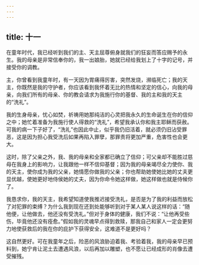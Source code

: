 ```yaml
---
---
---
```

title: 十一
---

在童年时代，我已经听到我们的主、天主屈尊俯身就我们的狂妄而答应赐予的永生。我的母亲是非常信奉你的，我一出娘胎，她就已经给我划上了十字的记号，并接受你的调教。

主，你曾看到我童年时，有一天因为胃痛得厉害，突然发烧，濒临死亡；我的天主，你既然是我的守护者，你应该看到我怀着无比的热情和坚定的信心，向我的母亲，向我们所有的母亲、你的教会请求为我施行你的基督、我的主和我的天主的“洗礼”。

我的生身母亲，忧心如焚，祈祷用她那纯洁的心灵把我永久的生命诞生在你的信仰之中；她忙着准备为我施行使人得救的“洗礼”，希望我承认你和我主耶稣而获赦。可我的病一下子好了，“洗礼”也因此中止，似乎我仍旧活着，就必须仍旧沾受罪恶，这是因为担心我受洗后如果再陷入罪孽，那罪责将更加严重，危害性也会更大。

这时，除了父亲之外，我、我的母亲和全家都已确立了信仰；可父亲却不能胜过慈母在我身上的影响力，让我跟他一样不信仰基督；因为我的母亲竭尽全力使你、我的天主，使你成为我的父亲，她情愿你做我的父亲；你也帮助她使她比她的丈夫更显优越，使她更好地侍侯她的丈夫，因为你命令她这样做，她这样做也就是侍候你了。

我恳求你，我的天主，我希望知道使我推迟接受洗礼，是否是为了我的利益而放松了对犯罪的束缚？为什么我到现在还到处能够听到对于某人某人说这样的话：“随他便，让他做去，他还没有受洗礼。”但对于身体的健康，我们不说：“让他再受些伤，毕竟他还没有痊愈。”假如我的灵魂早点得到救赎，那我自己和家人一定会更努力地使获救后的我在你的庇护下获得安全，这难道不是更好吗？

这自然更好。可在我童年之后，险恶的风浪胁迫着我、考验着我，我的母亲早已预料到，她宁肯让泥土去遭遇风浪，以后再加以雕塑，也不愿让已经成形的肖像去遭受摧残。